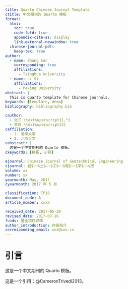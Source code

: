 ```yaml
---
title: Quarto Chinese Journal Template
ctitle: 中文期刊的 Quarto 模板
format:
  html:
    toc: true
    code-fold: true
    appendix-cite-as: display
    link-external-newwindow: true
  chinese-journal-pdf:
    keep-tex: true
author:
  - name: Zhang San
    corresponding: true
    affiliations:
      - Tsinghua University
  - name: Li Si
    affiliations:
      - Peking University
abstract: |
  This is quarto template for Chinese journals.
keywords: [template, demo]
bibliography: bibliography.bib

cauthor:
  - 张三 \textsuperscript{1,*}
  - 李四 \textsuperscript{2}
caffiliation:
  - 1. 清华大学
  - 2. 北京大学
cabstract: |
  这是一个中文期刊的 Quarto 模板。
ckeywords: [模板, 示例]

ejournal: Chinese Journal of Geotechnical Engineering
cjournal: 岩$~~$土$~~$工$~~$程$~~$学$~~$报
volume: xx
number: xx
yearmonth: May, 2017
cyearmonth: 2017 年 5 月

classification: TP18
document_code: A
article_number: xxxx

received_date: 2017-05-30
revised_date: 2017-07-16
funds: 基金项目详情
author_introduction: 作者简介
corresponding_email: xxx@xxx.cn
---
```


# 引言 {#sec-intro}

这是一个中文期刊的 Quarto 模板。

这是一个引用：@CameronTrivedi2013。
